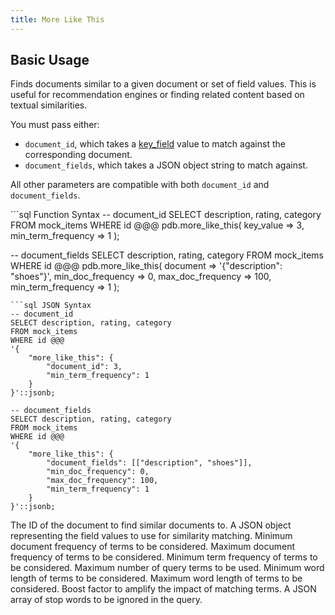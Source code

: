 ```yaml
---
title: More Like This
---
```


## Basic Usage

Finds documents similar to a given document or set of field values. This is useful for recommendation engines or finding related content based on textual similarities.

You must pass either:

- `document_id`, which takes a [key_field](/documentation/indexing/create_index#choosing-a-key-field) value to match against the corresponding document.
- `document_fields`, which takes a JSON object string to match against.

All other parameters are compatible with both `document_id` and `document_fields`.

<CodeGroup>
```sql Function Syntax
-- document_id
SELECT description, rating, category
FROM mock_items
WHERE id @@@ pdb.more_like_this(
  key_value => 3,
  min_term_frequency => 1
);

-- document_fields
SELECT description, rating, category
FROM mock_items
WHERE id @@@ pdb.more_like_this(
document => '{"description": "shoes"}',
min_doc_frequency => 0,
max_doc_frequency => 100,
min_term_frequency => 1
);

````
```sql JSON Syntax
-- document_id
SELECT description, rating, category
FROM mock_items
WHERE id @@@
'{
    "more_like_this": {
        "document_id": 3,
        "min_term_frequency": 1
    }
}'::jsonb;

-- document_fields
SELECT description, rating, category
FROM mock_items
WHERE id @@@
'{
    "more_like_this": {
        "document_fields": [["description", "shoes"]],
        "min_doc_frequency": 0,
        "max_doc_frequency": 100,
        "min_term_frequency": 1
    }
}'::jsonb;
````

</CodeGroup>

<div className="mt-8" />

<ParamField body="document_id">
  The ID of the document to find similar documents to.
</ParamField>
<ParamField body="document_fields">
  A JSON object representing the field values to use for similarity matching.
</ParamField>
<ParamField body="min_doc_frequency">
  Minimum document frequency of terms to be considered.
</ParamField>
<ParamField body="max_doc_frequency">
  Maximum document frequency of terms to be considered.
</ParamField>
<ParamField body="min_term_frequency">
  Minimum term frequency of terms to be considered.
</ParamField>
<ParamField body="max_query_terms">
  Maximum number of query terms to be used.
</ParamField>
<ParamField body="min_word_length">
  Minimum word length of terms to be considered.
</ParamField>
<ParamField body="max_word_length">
  Maximum word length of terms to be considered.
</ParamField>
<ParamField body="boost_factor">
  Boost factor to amplify the impact of matching terms.
</ParamField>
<ParamField body="stop_words">
  A JSON array of stop words to be ignored in the query.
</ParamField>
